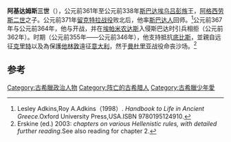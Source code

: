 {{Infobox Monarch
| name            =阿基达姆斯三世
| title           =[[斯巴达|斯巴达]]國王
| image           =
| caption         =
| reign           =前361年 – 前338年
|religious beliefs =
| coronation      =
| othertitles     =
| full name       =
| predecessor     =
| successor       =
| suc-type        =
| heir            =
| queen           =
| consort         =
| spouse 1        =
| spouse 2        =
| spouse 3        =
| spouse 4        =
| spouse 5        =
| spouse 6        =
| issue           =
| royal house     =
| dynasty         =
| royal anthem    =
| father          =[[阿格西劳斯二世|阿格西劳斯二世]]
| mother          =
| date of birth   =
| place of birth  =
| date of death   =
| place of death  =
| date of burial  =
| place of burial =
}}
'''阿基达姆斯三世'''（{{bd|？||前338年|}}），公元前361年至公元前338年[[斯巴达|斯巴达]][[埃乌吕彭族|埃乌吕彭族]]王，[[阿格西劳斯二世|阿格西劳斯二世]]之子。公元前371年[[留克特拉战役|留克特拉战役]]败北后，他率[[斯巴达人|斯巴达人]]回师。<ref>Lesley Adkins,Roy A.Adkins（1998）. ''Handbook to Life in Ancient Greece''.Oxford University Press,USA.ISBN 9780195124910.</ref>公元前367年与公元前364年，他与{{en-link|阿卡狄亚|Arcadia (ancient region)}}开战，并在[[埃帕米农达斯|埃帕米农达斯]]入侵斯巴达时引兵相拒（公元前362年）。{{en-link|第三次神圣战争|Third Sacred War}}时期（公元前355年——公元前346年），他支持{{en-link|福基斯|Phocis (ancient region)}}抵抗[[底比斯|底比斯]]，並親自远征[[克里特|克里特]]以及為保護[[他林敦|他林敦]]遠征[[意大利|意大利]]，然于[[曼杜里亚|曼杜里亚]]战役命丧沙场。<ref>Erskine (ed.) 2003: ''chapters on various Hellenistic rules, with detailed further reading''.See also reading for chapter 2.</ref>

== 参考 ==
{{reflist}}

{{古希臘}}

[[Category:古希臘政治人物|Category:古希臘政治人物]]
[[Category:阵亡的古希腊人|Category:阵亡的古希腊人]]
[[Category:古希臘少年愛|Category:古希臘少年愛]]